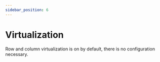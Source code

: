 ```yaml
---
sidebar_position: 6
---
```



# Virtualization

Row and column virtualization is on by default, there is no configuration necessary.